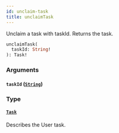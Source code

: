 ```yaml
---
id: unclaim-task
title: unclaimTask
---
```


Unclaim a task with taskId. Returns the task.

```graphql
unclaimTask(
  taskId: String!
): Task!

```

### Arguments

#### `taskId` ([`String`](../scalars/string.mdx))

### Type

#### [`Task`](../objects/task.mdx)

Describes the User task.
